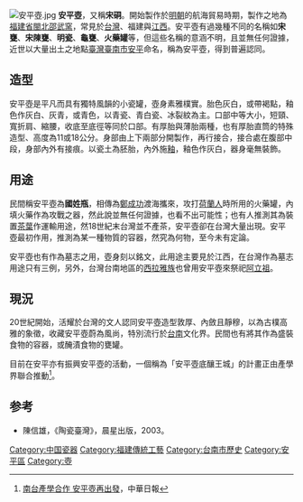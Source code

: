 {{Multiple issues|
{{More footnotes needed|time=2021-12-04T08:39:55+00:00}}
{{Refimprove|time=2021-12-04T08:39:55+00:00}}
}}
[[File:安平壺.jpg|thumb]]
'''安平壺'''，又稱'''宋硐'''。開始製作於[[明朝|明朝]]的航海貿易時期，製作之地為[[福建省|福建省]][[閩北|閩北]][[邵武窯|邵武窯]]，常見於[[台灣|台灣]]、福建與[[江西|江西]]。安平壺有過幾種不同的名稱如'''宋甕'''、'''宋陳甕'''、'''明瓷'''、'''龜甕'''、'''火藥罐'''等，但這些名稱的意涵不明，且並無任何證據，近世以大量出土之地點[[臺灣|臺灣]][[臺南市|臺南市]][[安平區|安平]]命名，稱為安平壺，得到普遍認同。

== 造型 ==
安平壺是平凡而具有獨特風韻的小瓷罐，壺身素雅樸實。胎色灰白，或帶褐點，釉色作灰白、灰青，或青色，以青瓷、青白瓷、冰裂紋為主。口部中等大小，短頸、寬折肩、縮腰，收底至底徑等同於口部。有厚胎與薄胎兩種，也有厚胎直筒的特殊造型、高度為11或18公分。身部由上下兩部分開製作，再行接合，接合處在腹部中段，身部內外有接痕。以瓷土為胚胎，內外施[[釉|釉]]，釉色作灰白，器身毫無裝飾。

== 用途 ==

民間稱安平壺為'''國姓瓶'''，相傳為[[鄭成功|鄭成功]]渡海攜來，攻打[[荷蘭人|荷蘭人]]時所用的火藥罐，內填火藥作為攻戰之器，然此說並無任何證據，也看不出可能性；也有人推測其為裝置[[茶葉|茶葉]]作運輸用途，然18世紀末台灣並不產茶，安平壺卻在台灣大量出現。安平壺最初作用，推測為某一種物質的容器，然究為何物，至今未有定論。

安平壺也有作為墓志之用，壺身刻以銘文，此用途主要見於江西，在台灣作為墓志用途只有三例，另外，台灣台南地區的[[西拉雅族|西拉雅族]]也曾用安平壺來祭祀[[阿立祖|阿立祖]]。

== 現況 ==
20世紀開始，活耀於台灣的文人認同安平壺造型敦厚、內斂且靜穆，以為古樸高雅的象徵，收藏安平壺蔚為風尚，特別流行於[[台南|台南]]文化界。民間也有將其作為盛裝食物的容器，或醃漬食物的甕罐。

目前在安平亦有振興安平壺的活動，一個稱為「安平壺底釀王城」的計畫正由產學界聯合推動<ref>[http://www.cdns.com.tw/20091003/news/ncxw/T90014002009100218031191.htm 南台產學合作 安平壺再出發]{{dead link|date=2017年12月 |bot=InternetArchiveBot |fix-attempted=yes }}，中華日報</ref>。

== 参考 ==
*陳信雄，《陶瓷臺灣》，晨星出版，2003。
<references />

[[Category:中国瓷器|Category:中国瓷器]]
[[Category:福建傳統工藝|Category:福建傳統工藝]]
[[Category:台南市歷史|Category:台南市歷史]]
[[Category:安平區|Category:安平區]]
[[Category:壺|Category:壺]]